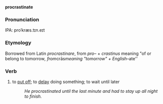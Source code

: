 '''procrastinate'''
===Pronunciation===
IPA: proˈkræs.tɪn.eɪt

===Etymology===
Borrowed from Latin ''procrastinare'', from ''pro–'' + ''crastinus'' meaning "of or belong to tomorrow'', from ''crās'' meaning "tomorrow" + English ''–ate''

===Verb===
# to [[put off]]; to [[delay]] doing something; to wait until later
#:''He procrastinated until the last minute and had to stay up all night to finish.''